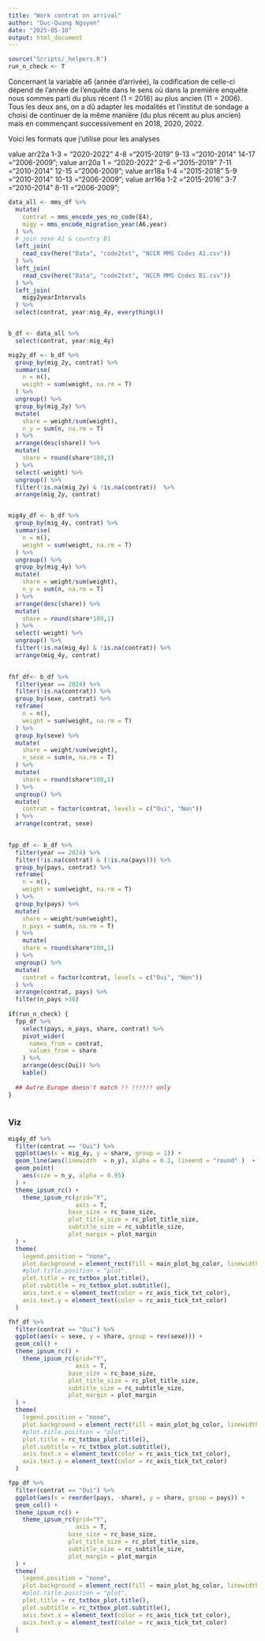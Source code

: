 ```yaml
---
title: "Work contrat on arrival"
author: "Duc-Quang Nguyen"
date: "2025-05-10"
output: html_document
---
```


```r
source("Scripts/_helpers.R")
run_n_check <- T
```

Concernant la variable a6 (année d'arrivée), la codification de celle-ci dépend de l'année de l'enquête dans le sens où dans la première enquête nous sommes parti du plus récent (1 = 2016) au plus ancien (11 = 2006). Tous les deux ans, on a dû adapter les modalités et l'institut de sondage a choisi de continuer de la même manière (du plus récent au plus ancien) mais en commençant successivement en 2018, 2020, 2022.

Voici les formats que j'utilise pour les analyses

value arr22a 1-3 = "2020-2022" 4-8 ="2015-2019" 9-13 ="2010-2014" 14-17 ="2006-2009"; value arr20a 1 = "2020-2022" 2-6 ="2015-2019" 7-11 ="2010-2014" 12-15 ="2006-2009"; value arr18a 1-4 ="2015-2018" 5-9 ="2010-2014" 10-13 ="2006-2009"; value arr16a 1-2 ="2015-2016" 3-7 ="2010-2014" 8-11 ="2006-2009";

```r
data_all <- mms_df %>% 
  mutate(
    contrat = mms_encode_yes_no_code(E4),
    migy = mms_encode_migration_year(A6,year)
  ) %>% 
  # join sexe A1 & country B1
  left_join(
    read_csv(here("Data", "code2txt", "NCCR MMS Codes A1.csv"))
  ) %>% 
  left_join(
    read_csv(here("Data", "code2txt", "NCCR MMS Codes B1.csv"))
  ) %>% 
  left_join(
    migy2yearIntervals
  ) %>% 
  select(contrat, year:mig_4y, everything())


b_df <- data_all %>% 
  select(contrat, year:mig_4y)
```



```r

mig2y_df <- b_df %>% 
  group_by(mig_2y, contrat) %>% 
  summarise(
    n = n(),
    weight = sum(weight, na.rm = T)
  ) %>% 
  ungroup() %>% 
  group_by(mig_2y) %>% 
  mutate(
    share = weight/sum(weight),
    n_y = sum(n, na.rm = T)
  ) %>% 
  arrange(desc(share)) %>% 
  mutate(
    share = round(share*100,1)
  ) %>% 
  select(-weight) %>% 
  ungroup() %>% 
  filter(!is.na(mig_2y) & !is.na(contrat))  %>% 
  arrange(mig_2y, contrat)


mig4y_df <- b_df %>% 
  group_by(mig_4y, contrat) %>% 
  summarise(
    n = n(),
    weight = sum(weight, na.rm = T)
  ) %>% 
  ungroup() %>%
  group_by(mig_4y) %>%
  mutate(
    share = weight/sum(weight),
    n_y = sum(n, na.rm = T)
  ) %>%
  arrange(desc(share)) %>%
  mutate(
    share = round(share*100,1)
  ) %>%
  select(-weight) %>%
  ungroup() %>%
  filter(!is.na(mig_4y) & !is.na(contrat)) %>%
  arrange(mig_4y, contrat)
  

fhf_df<- b_df %>% 
  filter(year == 2024) %>% 
  filter(!is.na(contrat)) %>%  
  group_by(sexe, contrat) %>% 
  reframe(
    n = n(),
    weight = sum(weight, na.rm = T)
  ) %>%
  group_by(sexe) %>%
  mutate(
    share = weight/sum(weight),
    n_sexe = sum(n, na.rm = T)
  ) %>% 
  mutate(
    share = round(share*100,1)
  ) %>% 
  ungroup() %>% 
  mutate(
    contrat = factor(contrat, levels = c("Oui", "Non"))
  ) %>% 
  arrange(contrat, sexe)
  

fpp_df <- b_df %>% 
  filter(year == 2024) %>% 
  filter(!is.na(contrat) & (!is.na(pays))) %>%
  group_by(pays, contrat) %>%
  reframe(
    n = n(),
    weight = sum(weight, na.rm = T)
  ) %>%
  group_by(pays) %>%
  mutate(
    share = weight/sum(weight),
    n_pays = sum(n, na.rm = T)
  ) %>%
    mutate(
    share = round(share*100,1)
  ) %>% 
  ungroup() %>%
  mutate(
    contrat = factor(contrat, levels = c("Oui", "Non"))
  ) %>%
  arrange(contrat, pays) %>% 
  filter(n_pays >30)
  
if(run_n_check) {
  fpp_df %>% 
    select(pays, n_pays, share, contrat) %>% 
    pivot_wider(
      names_from = contrat,
      values_from = share
    ) %>%
    arrange(desc(Oui)) %>% 
    kable() 
  
  ## Autre Europe doesn't match !! !!!!!! only
}
  
```

### Viz

```r
mig4y_df %>% 
  filter(contrat == "Oui") %>%
  ggplot(aes(x = mig_4y, y = share, group = 1)) +
  geom_line(aes(linewidth  = n_y), alpha = 0.2, lineend = "round" )  +
  geom_point(
    aes(size = n_y, alpha = 0.95)
  ) +
  theme_ipsum_rc() +
    theme_ipsum_rc(grid="Y",
                   axis = T,
                 base_size = rc_base_size,
                 plot_title_size = rc_plot_title_size,
                 subtitle_size = rc_subtitle_size,
                 plot_margin = plot_margin
  ) + 
  theme(
    legend.position = "none",
    plot.background = element_rect(fill = main_plot_bg_color, linewidth = 0),
    #plot.title.position = "plot",
    plot.title = rc_txtbox_plot.title(),
    plot.subtitle = rc_txtbox_plot.subtitle(),    
    axis.text.x = element_text(color = rc_axis_tick_txt_color),
    axis.text.y = element_text(color = rc_axis_tick_txt_color)  
  ) 

```



```r

fhf_df %>% 
  filter(contrat == "Oui") %>% 
  ggplot(aes(x = sexe, y = share, group = rev(sexe))) +
  geom_col() +
  theme_ipsum_rc() +
    theme_ipsum_rc(grid="Y",
                   axis = T,
                 base_size = rc_base_size,
                 plot_title_size = rc_plot_title_size,
                 subtitle_size = rc_subtitle_size,
                 plot_margin = plot_margin
  ) + 
  theme(
    legend.position = "none",
    plot.background = element_rect(fill = main_plot_bg_color, linewidth = 0),
    #plot.title.position = "plot",
    plot.title = rc_txtbox_plot.title(),
    plot.subtitle = rc_txtbox_plot.subtitle(),    
    axis.text.x = element_text(color = rc_axis_tick_txt_color),
    axis.text.y = element_text(color = rc_axis_tick_txt_color)  
  ) 

```


```r
fpp_df %>% 
  filter(contrat == "Oui") %>% 
  ggplot(aes(x = reorder(pays, -share), y = share, group = pays)) +
  geom_col() +
  theme_ipsum_rc() +
    theme_ipsum_rc(grid="Y",
                   axis = T,
                 base_size = rc_base_size,
                 plot_title_size = rc_plot_title_size,
                 subtitle_size = rc_subtitle_size,
                 plot_margin = plot_margin
  ) + 
  theme(
    legend.position = "none",
    plot.background = element_rect(fill = main_plot_bg_color, linewidth = 0),
    #plot.title.position = "plot",
    plot.title = rc_txtbox_plot.title(),
    plot.subtitle = rc_txtbox_plot.subtitle(),    
    axis.text.x = element_text(color = rc_axis_tick_txt_color),
    axis.text.y = element_text(color = rc_axis_tick_txt_color)  
  )

```
